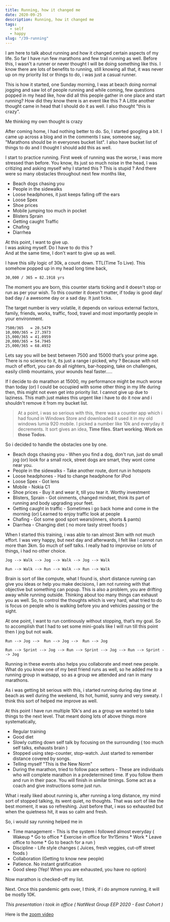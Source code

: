 ```yaml
---
title: Running, how it changed me
date: 2020-09-25
description: Running, how it changed me
tags:
  - self
  - happy
slug: "/39-running"
---
```


I am here to talk about running and how it changed certain aspects of my life. So far I have run few marathons and few  trail running as well. Before this, I wasn't a runner or never thought I will be doing something like this. I know there are lots of benefits to running, still knowing all that, it was never up on my priority list or things to do, i was just a casual runner. 

This is how it started, one Sunday morning, I was at beach doing normal jogging and saw lot of people running and while coming, few questions popped in my head like, how did all this people gather in one place and start running? How did they know there is an event like this ? A Little another thought came in head that I should do it as well. I also thought "this is crazy". 

Me thinking my own thought is crazy

After coming home, I had nothing better to do. So, I started googling a bit. I came up across a blog and in the comments I saw, someone say, "Marathons should be in everyones bucket list". I also have bucket list of things to do and I thought I should add this as well. 

I start to practice running. First week of running was the worse, I was more stressed than before. You know, its just so much noise in the head, I was critizing and asking myself why I started this ? This is stupid ? And there were so many obstacles throughout next few months like, 

  * Beach dogs chasing you
  * People in the sidewalks 
  * Loose headphones, it just keeps falling off the ears
  * Loose Spex
  * Shoe prices
  * Mobile jumping too much in pocket
  * Blisters Sprain
  * Getting caught Traffic
  * Chafing
  * Diarrhea

At this point, I want to give up.    
I was asking myself. Do I have to do this ?    
And at the same time, I don't want to give up as well.    

I have this silly logic of 30k, a count down. TTL(Time To Live). This somehow popped up in my head long time back, 
```
30,000 / 365 = 82.1918 yrs
```

The moment you are born, this counter starts ticking and it doesn't stop or run as per your wish. To this counter it doesn't matter, if today is good day/ bad day / a awesome day or a sad day. It just ticks.

The target number is very volatile, it depends on various external factors, family, friends, works, traffic, food, travel and most importantly people in your environment. 

```
7500/365   = 20.5479 
10,000/365 = 27.3973 
15,000/365 = 41.0959 
20,000/365 = 54.7945 
25,000/365 = 68.4932 
```
Lets say you will be best between 7500 and 15000 that’s your prime age. There is no science to it, its just a range i picked, why ? Because with not much of effort, you can do all nighters, bar-hopping, take on challenges, easily climb mountains, your wounds heal faster..... 

If I decide to do marathon at 15000, my performance might be much worse than today (or) I could be occupied with some other thing in my life during then, this might not even get into priority list. I cannot give up due to laziness. This math just makes this urgent like i have to do it now and i shouldn't remove it from my bucket list. 

> At a point, i was so serious with this, there was a counter app which i had found in Windows Store and downloaded it used it in my old windows lumia 920 mobile. I picked a number like 10k and everyday it decrements. It sort gives an idea, **Time files. Start working. Work on those Todos.**

So i decided to handle the obstacles one by one. 
  * Beach dogs chasing you - When you find a dog, don't run, just do small jog (or) look for a small rock, street dogs are smart, they wont come near you. 
  * People in the sidewalks - Take another route, dont run in hotspots
  * Loose headphones - Had to change headphone for iPod
  * Loose Spex - Got lens
  * Mobile - Nokia C1
  * Shoe prices - Buy it and wear it, till you tear it. Worthy investment
  * Blisters, Sprain - Got oinments, changed mindset, think its part of running and body upgrading your feet. 
  * Getting caught in traffic - Sometimes i go back home and come in the morning (or) Learned to enjoy traffic look at people
  * Chafing - Got some good sport wears(inners, shorts & pants)
  * Diarrhea - Changing diet ( no more tasty street foods ) 

When I started this training, i was able to ran almost 3km with not much effort. I was very happy, but next day and afterwards, I felt like I cannot run more than 3km. So much of self talks. I really had to improvise on lots of things, i had no other choice. 

```
Jog --> Walk --> Jog --> Walk --> Jog --> Walk

Run --> Walk --> Run --> Walk --> Run --> Walk
```

Brain is sort of like compute, what I found is, short distance running can give you ideas or help you make decisions, I am not running with that objective but something can popup. This is also a problem, you are drifting away while running outside. Thinking about too many things can exhaust you as well. So, to control the thoughts which is very hard, what tried to do is focus on people who is walking before you and vehicles passing or the sight. 

At one point, I want to run continously without stopping, that’s my goal. So to accomplish that I had to set some mini-goals like I will run till this point then I jog but not walk. 

```
Run --> Jog -->  Run --> Jog -->  Run --> Jog

Run --> Sprint --> Jog --> Run --> Sprint --> Jog --> Run --> Sprint --> Jog 
```

Running in these events also helps you collaborate and meet new people. What do you know one of my best friend runs as well, so he added me to a running group in watsapp, so as a group we attended and ran in many marathons. 

As i was getting bit serious with this, i started running during day time at beach as well during the weekend, its hot, humid, sunny and very sweaty. I think this sort of helped me improve as well. 

At this point I have run multiple 10k's and as a group we wanted to take things to the next level. That meant doing lots of above things more systematically, 
  *  Regular training
  *  Good diet
  *  Slowly cutting down self talk by focusing on the surrounding ( too much self talks, exhausts brain )
  *  Stopped using step-counter, stop-watch. Just started to remember distance covered by songs. 
  *  Telling myself "This is the New Norm"
  *  During the marathon, tried to follow pace setters - These are individuals who will complete marathon in a predetermined time. If you follow them and run in their pace. You will finish in similar timings. Some act as a coach and give instructions some just run.

What i really liked about running is, after running a long distance, my mind sort of stopped talking, its went quiet, no thoughts. That was sort of like the best moment, it was so refreshing. Just before that, i was so exhausted but when the quietness hit, it was so calm and fresh. 

So, i would say running helped me in 
  *  Time management 
    - This is the system i followed almost everyday ( Wakeup * Go to office * Exercise in office for 1hr15mins * Work * Leave office to home * Go to beach for a run ) 
  *  Discipline - Life style changes ( Juices, fresh veggies, cut-off street foods )
  *  Collaboration (Getting to know new people)
  *  Patience. No instant gratification
  *  Good sleep (Yep! When you are exhausted, you have no option)

Now marathon is checked-off my list. 

Next. Once this pandemic gets over, I think, if i do anymore running, it will be mostly 10K. 


*This presentation i took in office ( NatWest Group EEP 2020 - East Cohort )*    

Here is the [zoom video](https://storage.googleapis.com/bobbydreamer-com-technicals/Sushanth.mp4)
